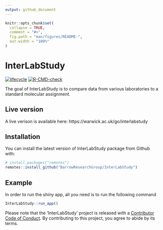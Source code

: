 ```yaml
---
output: github_document
---
```


<!-- README.md is generated from README.Rmd. Please edit that file -->

```r
knitr::opts_chunk$set(
  collapse = TRUE,
  comment = "#>",
  fig.path = "man/figures/README-",
  out.width = "100%"
)
```
# InterLabStudy
   <!-- badges: start -->
  [![lifecycle](https://img.shields.io/badge/lifecycle-experimental-orange.svg)](https://www.tidyverse.org/lifecycle/#experimental)
  [![R-CMD-check](https://github.com/BarrowResearchGroup/InterLabStudy/workflows/R-CMD-check/badge.svg)](https://github.com/BarrowResearchGroup/InterLabStudy/actions)
  <!-- badges: end -->
  
The goal of InterLabStudy is to compare data from various laboratories to a standard molecular assignment.

## Live version

A live verison is available here: https://warwick.ac.uk/go/interlabstudy

## Installation

You can install the latest version of InterLabStudy package from Github with:

``` r
# install.packages("remotes")
remotes::install_github("BarrowResearchGroup/InterLabStudy")
```

## Example

In order to run the shiny app, all you need is to run the following command

```r
InterLabStudy::run_app()
```

  Please note that the 'InterLabStudy' project is released with a [Contributor Code of Conduct](CODE_OF_CONDUCT.md). By contributing to this project, you agree to abide by its terms.
